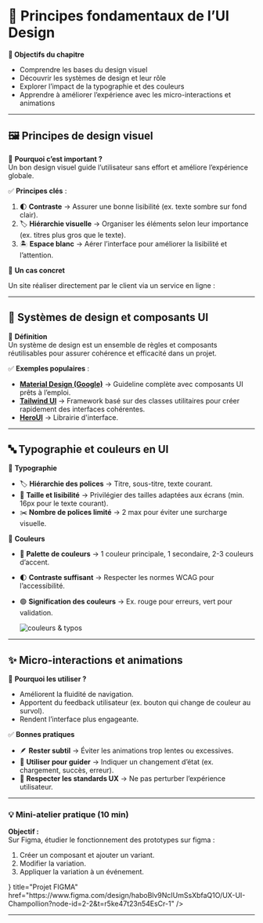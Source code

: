 
# 🎨 **Principes fondamentaux de l’UI Design**  

**🎯 Objectifs du chapitre**  
- Comprendre les bases du design visuel  
- Découvrir les systèmes de design et leur rôle  
- Explorer l’impact de la typographie et des couleurs  
- Apprendre à améliorer l’expérience avec les micro-interactions et animations  

---

## 🖼️ **Principes de design visuel**  

📌 **Pourquoi c’est important ?**  
Un bon design visuel guide l’utilisateur sans effort et améliore l’expérience globale.  

✅ **Principes clés** :  

1. 🌓 **Contraste** → Assurer une bonne lisibilité (ex. texte sombre sur fond clair).  
2. 🏷️ **Hiérarchie visuelle** → Organiser les éléments selon leur importance (ex. titres plus gros que le texte).  
3. 🏝️ **Espace blanc** → Aérer l’interface pour améliorer la lisibilité et l’attention.  

🎨 **Un cas concret**

Un site réaliser directement par le client via un service en ligne :

<Compare
        firstImage="/images/uxui/enduitsancien.png"
        secondImage="/images/uxui/enduitsancien_v2.png"
        firstImageClassName="object-cover object-left-top"
        secondImageClassname="object-cover object-left-top"
        className="h-auto w-full aspect-[0.63] md:w-[625px] mt-4"
        slideMode="hover"
/>

---

## 🧩 **Systèmes de design et composants UI**  

📌 **Définition**  
Un système de design est un ensemble de règles et composants réutilisables pour assurer cohérence et efficacité dans un projet.  

✅ **Exemples populaires** :  
- **[Material Design (Google)](https://m3.material.io)** → Guideline complète avec composants UI prêts à l’emploi.  
- **[Tailwind UI](https://tailwindcss.com/plus)** → Framework basé sur des classes utilitaires pour créer rapidement des interfaces cohérentes.  
- **[HeroUI](https://www.heroui.com)** → Librairie d'interface.  

---

## 🔤 **Typographie et couleurs en UI**  

📌 **Typographie**  
- 🏷️ **Hiérarchie des polices** → Titre, sous-titre, texte courant.  
- 🔎 **Taille et lisibilité** → Privilégier des tailles adaptées aux écrans (min. 16px pour le texte courant).  
- ✂️ **Nombre de polices limité** → 2 max pour éviter une surcharge visuelle.  

🎨 **Couleurs**  
- 🎨 **Palette de couleurs** → 1 couleur principale, 1 secondaire, 2-3 couleurs d’accent.  
- 🌓 **Contraste suffisant** → Respecter les normes WCAG pour l’accessibilité.  
- 🟢 **Signification des couleurs** → Ex. rouge pour erreurs, vert pour validation.  


    ![couleurs & typos](/images/uxui/colors.png)
---

## ✨ **Micro-interactions et animations**  

📌 **Pourquoi les utiliser ?**  
- Améliorent la fluidité de navigation.  
- Apportent du feedback utilisateur (ex. bouton qui change de couleur au survol).  
- Rendent l’interface plus engageante.  

✅ **Bonnes pratiques**  
- 🪶 **Rester subtil** → Éviter les animations trop lentes ou excessives.  
- 🧭 **Utiliser pour guider** → Indiquer un changement d’état (ex. chargement, succès, erreur).  
- 📏 **Respecter les standards UX** → Ne pas perturber l’expérience utilisateur.  

---

### **💡 Mini-atelier pratique (10 min)**  
**Objectif :**  
Sur Figma, étudier le fonctionnement des prototypes sur figma :  
1. Créer un composant et ajouter un variant.  
2. Modifier la variation.
3. Appliquer la variation à un événement.  

<Cards>
  <Cards.Card
    icon={<Figma />}
    title="Projet FIGMA"
    href="https://www.figma.com/design/haboBlv9NcIUmSsXbfaQ1O/UX-UI-Champollion?node-id=2-2&t=r5ke47t23n54EsCr-1"
  />
</Cards>

---